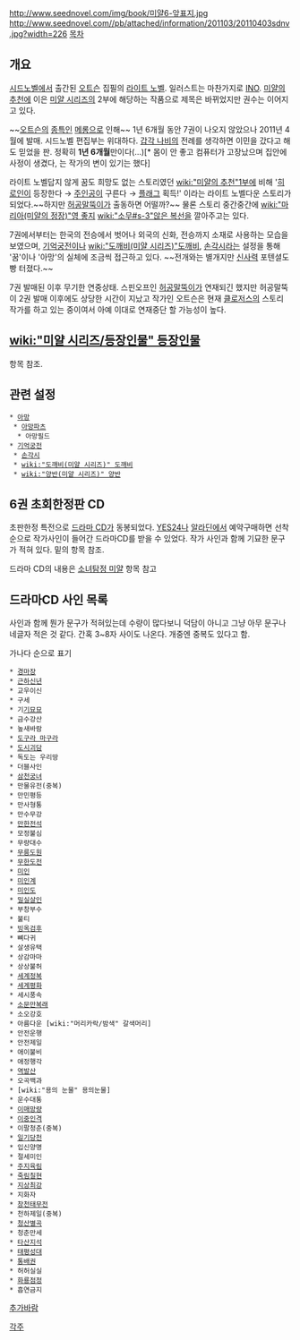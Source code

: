 http://www.seednovel.com/img/book/미얄6-앞표지.jpg http://www.seednovel.com//pb/attached/information/201103/20110403sdnv.jpg?width=226
[[목차]]

== 개요 ==
[[시드노벨]]에서 출간된 [[오트슨]] 집필의 [[라이트 노벨]]. 일러스트는 마찬가지로 [[INO]]. [[미얄의 추천]]에 이은 [[미얄 시리즈]]의 2부에 해당하는 작품으로 제목은 바뀌었지만 권수는 이어지고 있다.

~~[[오트슨]]의 [[종특]]인 [[메롱]]으로 인해~~ 1년 6개월 동안 7권이 나오지 않았으나 2011년 4월에 발매. 시드노벨 편집부는 위대하다. [[갑각 나비]]의 전례를 생각하면 이민을 갔다고 해도 믿었을 판. 정확히 '''1년 6개월'''만이다(...)[* 몸이 안 좋고 컴퓨터가 고장났으며 집안에 사정이 생겼다, 는 작가의 변이 있기는 했다]

라이트 노벨답지 않게 꿈도 희망도 없는 스토리였던 [[wiki:"미얄의 추천"1부]]에 비해 '[[히로인]]이 등장한다 → [[주인공]]이 구른다 → [[플래그]] 획득!' 이라는 라이트 노벨다운 스토리가 되었다.~~하지만 [[허공말뚝이]]가 출동하면 어떨까?~~ 물론 스토리 중간중간에 [[wiki:"마리아(미얄의 정장)"영 좋지]] [[wiki:"소무#s-3"않은 복선]]을 깔아주고는 있다.

7권에서부터는 한국의 전승에서 벗어나 외국의 신화, 전승까지 소재로 사용하는 모습을 보였으며, [[기억궁전]]이나 [[wiki:"도깨비(미얄 시리즈)"도깨비]], [[손각시]]라는 설정을 통해 '꿈'이나 '아망'의 실체에 조금씩 접근하고 있다. ~~전개와는 별개지만 [[신사]]력 포텐셜도 빵 터졌다.~~

7권 발매된 이후 무기한 연중상태. 스핀오프인 [[허공말뚝이]]가 연재되긴 했지만 허공말뚝이 2권 발매 이후에도 상당한 시간이 지났고 작가인 오트슨은 현재 [[클로저스]]의 스토리 작가를 하고 있는 중이여서 아예 이대로 연재중단 할 가능성이 높다. 

== [[wiki:"미얄 시리즈/등장인물" 등장인물]] ==
항목 참조.

== 관련 설정 ==
 * [[아망]]
  * [[아망파츠]]
   * 아망필드
 * [[기억궁전]]
  * [[손각시]]
  * [[wiki:"도깨비(미얄 시리즈)" 도깨비]]
  * [[wiki:"양반(미얄 시리즈)" 양반]]
== 6권 초회한정판 CD ==
초판한정 특전으로 [[드라마 CD]]가 동봉되었다. [[YES24]]나 [[알라딘]]에서 예약구매하면 선착순으로 작가사인이 들어간 드라마CD를 받을 수 있었다. 작가 사인과 함께 기묘한 문구가 적혀 있다. 밑의 항목 참조.

드라마 CD의 내용은 [[소녀탐정 미얄]] 항목 참고

== 드라마CD 사인 목록 ==
사인과 함께 뭔가 문구가 적혀있는데 수량이 많다보니 덕담이 아니고 그냥 아무 문구나 네글자 적은 것 같다. 간혹 3~8자 사이도 나온다. 개중엔 중복도 있다고 함.

가나다 순으로 표기

 * [[경마]]장
 * [[근하신년]]
 * 교우이신
 * 구세
 * 기[[기묘]]묘
 * 금수강산
 * 높새바람
 * [[도구라 마구라]]
 * [[도시괴담]]
 * 독도는 우리땅
 * 더블사인
 * [[삼천궁녀]]
 * 만물유전(중복)
 * 만민평등
 * 만사형통
 * 만수무강
 * [[만한전석]]
 * 모정불심
 * 무량대수
 * [[무릉도원]]
 * [[무한도전]]
 * [[미인]]
 * [[미인계]]
 * [[미인도]]
 * [[밀실살인]]
 * 부창부수
 * 불티
 * [[빙옥검후]]
 * 뼈다귀
 * 살생유택
 * 상감마마
 * 상상불허
 * [[세계정복]]
 * [[세계평화]]
 * 세시풍속
 * [[소문만복래]]
 * 소오강호
 * 아름다운 [wiki:"머리카락/밤색" 갈색머리]
 * 안전운행
 * 안전제일
 * 애이불비
 * 애정행각
 * [[역발산]]
 * 오곡백과
 * [wiki:"용의 눈물" 용의눈물]
 * 운수대통
 * [[이매망량]]
 * [[이중인격]]
 * 이팔청춘(중복)
 * [[일기당천]]
 * 입신양명
 * 절세미인
 * [[주지육림]]
 * [[죽림칠현]]
 * [[지상최강]]
 * 지화자
 * [[창천태무전]]
 * 천하제일(중복)
 * [[청산별곡]]
 * 청춘만세
 * [[타산지석]]
 * [[태평성대]]
 * [[통배권]]
 * 허허실실
 * [[화룡점정]]
 * 흡연금지

[[추가바람]]

[[각주]]
